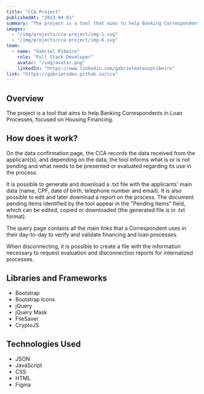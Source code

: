 ```yaml
---
title: "CCA Project"
publishedAt: "2023-04-01"
summary: "The project is a tool that aims to help Banking Correspondents in Loan Processes, focused on Housing Financing."
images:
  - "/img/projects/cca-project/img-1.svg"
  - "/img/projects/cca-project/img-6.svg"
team:
  - name: "Gabriel Ribeiro"
    role: "Full Stack Developer"
    avatar: "/img/avatar.png"
    linkedIn: "https://www.linkedin.com/gabrielmateuspribeiro"
link: "https://gabriersdev.github.io/cca"
---
```


[//]: # (- "/img/projects/cca-project/img-5.png")
[//]: # (- "/img/projects/cca-project/img-2.png")

## Overview

The project is a tool that aims to help Banking Correspondents in Loan Processes, focused on Housing Financing.

## How does it work?

On the data confirmation page, the CCA records the data received from the applicant(s), and depending on the data, the tool informs what is or is not pending and what needs to be presented or evaluated regarding its use in the process.

It is possible to generate and download a .txt file with the applicants' main data (name, CPF, date of birth, telephone number and email). It is also possible to edit and later download a report on the process. The document pending items identified by the tool appear in the "Pending Items" field, which can be edited, copied or downloaded (the generated file is in .txt format).

The query page contains all the main links that a Correspondent uses in their day-to-day to verify and validate financing and loan processes.

When disconnecting, it is possible to create a file with the information necessary to request evaluation and disconnection reports for internalized processes.

## Libraries and Frameworks

- Bootstrap
- Bootstrap Icons
- jQuery
- jQuery Mask
- FileSaver
- CryptoJS

## Technologies Used

- JSON
- JavaScript
- CSS
- HTML
- Figma
